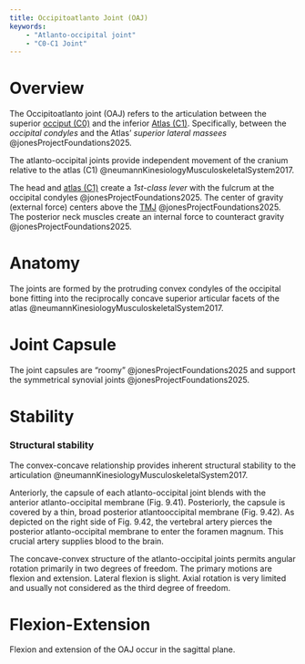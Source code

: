 ```yaml
---
title: Occipitoatlanto Joint (OAJ)
keywords:
    - "Atlanto-occipital joint"
    - "C0-C1 Joint"
---
```


# Overview

The Occipitoatlanto joint (OAJ) refers to the articulation between the superior [occiput (C0)]({{< var ref-occipital-bone.path >}}) and the inferior [Atlas (C1)]({{< var ref-c1-bone.path >}}).
Specifically, between the *occipital condyles* and the Atlas' *superior lateral massees* @jonesProjectFoundations2025.

The atlanto-occipital joints provide independent movement of the cranium relative to the atlas (C1) @neumannKinesiologyMusculoskeletalSystem2017.

The head and [atlas (C1)]({{< var ref-c1-bone.path >}}) create a *1st-class lever* with the fulcrum at the occipital condyles @jonesProjectFoundations2025.
The center of gravity (external force) centers above the [TMJ]({{< var ref-temporomandibular-joint.path >}}) @jonesProjectFoundations2025.
The posterior neck muscles create an internal force to counteract gravity @jonesProjectFoundations2025.



# Anatomy

The joints are formed by the protruding convex condyles of the occipital bone fitting into the reciprocally concave superior articular facets of the atlas @neumannKinesiologyMusculoskeletalSystem2017.

# Joint Capsule

The joint capsules are "roomy" @jonesProjectFoundations2025 and support the symmetrical synovial joints @jonesProjectFoundations2025.


# Stability

### Structural stability

The convex-concave relationship provides inherent structural stability to the articulation @neumannKinesiologyMusculoskeletalSystem2017. 



Anteriorly, the capsule of each atlanto-occipital joint blends with the anterior atlanto-occipital membrane (Fig. 9.41). Posteriorly, the capsule is covered by a thin, broad posterior atlantooccipital membrane (Fig. 9.42). As depicted on the right side of Fig. 9.42, the vertebral artery pierces the posterior atlanto-occipital membrane to enter the foramen magnum. This crucial artery supplies blood to the brain.

The concave-convex structure of the atlanto-occipital joints permits angular rotation primarily in two degrees of freedom. The primary motions are flexion and extension. Lateral flexion is slight. Axial rotation is very limited and usually not considered as the third degree of freedom.

# Flexion-Extension

Flexion and extension of the OAJ occur in the sagittal plane.

